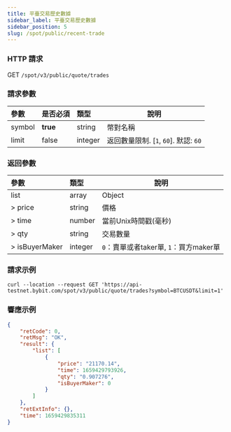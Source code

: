 ```yaml
---
title: 平臺交易歷史數據
sidebar_label: 平臺交易歷史數據
sidebar_position: 5
slug: /spot/public/recent-trade
---
```


### HTTP 請求
GET <code>/spot/v3/public/quote/trades</code>

### 請求參數
| 參數 | 是否必須 | 類型 | 說明|
|:----- |:-------|:-----|------ |
| symbol | **true** | string | 幣對名稱 |
| limit | false | integer |返回數量限制. [`1`, `60`]. 默認: `60`|

### 返回參數
| 參數 | 類型 | 說明|
|:----- |:-----|----- |
| list | array | Object |
| > price | string | 價格 |
| > time | number | 當前Unix時間戳(毫秒) |
| > qty | string | 交易數量 |
| > isBuyerMaker | integer | `0`：賣單或者taker單, `1`：買方maker單 |

### 請求示例

```http
curl --location --request GET 'https://api-testnet.bybit.com/spot/v3/public/quote/trades?symbol=BTCUSDT&limit=1'
```

### 響應示例

```json
{
    "retCode": 0,
    "retMsg": "OK",
    "result": {
        "list": [
            {
                "price": "21170.14",
                "time": 1659429793926,
                "qty": "0.907276",
                "isBuyerMaker": 0
            }
        ]
    },
    "retExtInfo": {},
    "time": 1659429835311
}
```
